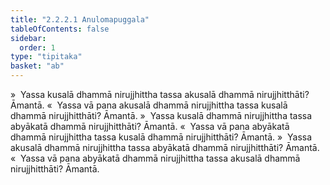 ```yaml
---
title: "2.2.2.1 Anulomapuggala"
tableOfContents: false
sidebar:
  order: 1
type: "tipitaka"
basket: "ab"
---
```



<DynamicBreadcrumb />

<Division number="111">

<Paragraph number="497">
»  Yassa kusalā dhammā nirujjhittha tassa akusalā dhammā nirujjhitthāti? Āmantā.
</Paragraph>

<Paragraph number="498">
«  Yassa vā pana akusalā dhammā nirujjhittha tassa kusalā dhammā nirujjhitthāti? Āmantā.
</Paragraph>

<Paragraph number="499">
»  Yassa kusalā dhammā nirujjhittha tassa abyākatā dhammā nirujjhitthāti? Āmantā.
</Paragraph>

<Paragraph number="500">
«  Yassa vā pana abyākatā dhammā nirujjhittha tassa kusalā dhammā nirujjhitthāti? Āmantā.
</Paragraph>

</Division>
<Division number="112">

<Paragraph number="501">
»  Yassa akusalā dhammā nirujjhittha tassa abyākatā dhammā nirujjhitthāti? Āmantā.
</Paragraph>

<Paragraph number="502">
«  Yassa vā pana abyākatā dhammā nirujjhittha tassa akusalā dhammā nirujjhitthāti? Āmantā.
</Paragraph>
</Division>